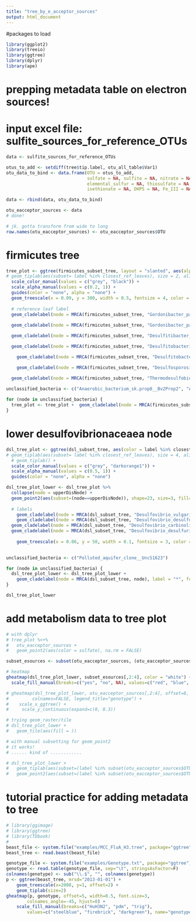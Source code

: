 ```yaml
---
title: "tree_by_e_acceptor_sources"
output: html_document
---
```

#packages to load
```r
library(ggplot2)
library(treeio)
library(ggtree)
library(dplyr)
library(ape)
```


# prepping metadata table on electron sources!
# input excel file: sulfite_sources_for_reference_OTUs
```r
data <- sulfite_sources_for_reference_OTUs

otus_to_add <- setdiff(tree$tip.label, otu_all_table$Var1)
otu_data_to_bind <- data.frame(OTU = otus_to_add, 
                               sulfate = NA, sulfite = NA, nitrate = NA, nitrite = NA, 
                               elemental_sulfur = NA, thiosulfate = NA, taurine = NA, 
                               isethionate = NA, DHPS = NA, Fe_III = NA, fumarate = NA)

data <- rbind(data, otu_data_to_bind)

otu_eacceptor_sources <- data
# done!

# jk. gotta transform from wide to long
row.names(otu_eacceptor_sources) <- otu_eacceptor_sources$OTU
```

# firmicutes tree
```r
tree_plot <- ggtree(firmicutes_subset_tree, layout = "slanted", aes(alpha = label %in% closest_ref_leaves, color = label %in% closest_ref_leaves)) +
# geom_tiplab(aes(subset= label %in% closest_ref_leaves), size = 2, align = TRUE, offset = -0.5) +
  scale_color_manual(values = c("grey", "black")) +
  scale_alpha_manual(values = c(0.2, 1)) +
  guides(color = "none", alpha = "none") +
  geom_treescale(x = 0.09, y = 300, width = 0.5, fontsize = 4, color = "darkgray") +
  
  # reference leaf label
  geom_cladelabel(node = MRCA(firmicutes_subset_tree, "Gordonibacter_pamelaeae__GrdPame5"), label = 'paste(italic("Gordonibacter pamelaeae"))', parse = T, fontsize = 4, offset = 0.0) +
  
  geom_cladelabel(node = MRCA(firmicutes_subset_tree, "Gordonibacter_pamelaeae_7-10-1-b__FP929047"), label = 'paste(italic("Gordonibacter pamelaeae"))', parse = T, fontsize = 4, offset = 0.0) +

  geom_cladelabel(node = MRCA(firmicutes_subset_tree, "Desulfitibacter_alkalitolerans__DfiAlka2"), label = 'paste(italic("Desulfitibacter alkalitolerans"))', parse = T, fontsize = 4, offset = -.01) +

  geom_cladelabel(node = MRCA(firmicutes_subset_tree, "Desulfitobacterium_hafniense_Y51__DsfHaf15"), label = 'paste(italic("Desulfitobacterium hafniense"))', parse = T, fontsize = 4, offset = 0.0) +

    geom_cladelabel(node = MRCA(firmicutes_subset_tree, "Desulfitobacterium_sp._PCE-1__DstSpe13"), label = 'paste(italic("Desulfitobacterium "), "spp.")', parse = T, fontsize = 4, offset = -0.75) +

    geom_cladelabel(node = MRCA(firmicutes_subset_tree, "Desulfosporosinus_youngiae__DfpYoun5"), label = 'paste(italic("Desulfosporosinus youngiae"))', parse = T, fontsize = 4, offset = 0) +

  geom_cladelabel(node = MRCA(firmicutes_subset_tree, "Thermodesulfobium_narugense__CP002690"), label = 'paste(italic("Thermodesulfobium narugense"))', parse = T, fontsize = 4, offset = 0)

unclassified_bacteria <- c("Anaerobic_bacterium_sk.prop8__Bv2Prop2", "Anaerobic_bacterium_EtOH8__Bv2EtOH2", "MSW_digester_clone__Unc01cxc", "Deep_sea_sediment_clone__JN798931", "Bioreactor_clone__UncS2029", "Pearl_river_estuary_clone_TopDSR14__UncS2036", "Arctic_sediment_clone_AH5_5__AtcSed67", "Polluted_aquifer_clone_LGWK16__UncS1633")
  
for (node in unclassified_bacteria) {
  tree_plot <- tree_plot +  geom_cladelabel(node = MRCA(firmicutes_subset_tree, node), label = "*", fontsize = 5, offset = 0)
}
```

# lower desulfovibrionaceaea node
```r
dsl_tree_plot <- ggtree(dsl_subset_tree, aes(color = label %in% closest_ref_leaves, alpha = label %in% closest_ref_leaves)) +
# geom_tiplab(aes(subset= label %in% closest_ref_leaves), size = 4, align = F) +
  # geom_tiplab() +
  scale_color_manual(values = c("grey", "darkorange1")) +
  scale_alpha_manual(values = c(0.5, 1)) +
  guides(color = "none", alpha = "none")

dsl_tree_plot_lower <- dsl_tree_plot %>%
  collapse(node = upperDisNode) +
  geom_point2(aes(subset=(node==upperDisNode)), shape=23, size=3, fill='darkorange1', color = 'darkorange1', alpha = 1) +
  
  # labels
    geom_cladelabel(node = MRCA(dsl_subset_tree, "Desulfovibrio_vulgaris__DQ826729"), label = 'paste(italic("Desulfovibrio vulgaris"))', parse = T, fontsize = 3, offset = 0, color = "darkorange1") +
    geom_cladelabel(node = MRCA(dsl_subset_tree, "Desulfovibrio_desulfuricans__DslDes16_DsvAlas8"), label = 'paste(italic("Desulfovibrio desulfuricans"))', parse = T, fontsize = 3, offset = 0, color = "darkorange1") +
  geom_cladelabel(node = MRCA(dsl_subset_tree, "Desulfovibrio_carbinoliphilus__JQ031012"), label = 'paste(italic("Desulfovibrio carbinoliphilus"))', parse = T, fontsize = 3, offset = 0, color = "darkorange1") +
  geom_cladelabel(node = MRCA(dsl_subset_tree, "Desulfovibrio_desulfuricans__DslDes24"), label = 'paste(italic("Desulfovibrio desulfuricans"))', parse = T, fontsize = 3, offset = -0, color = "darkorange1") +
  
    geom_treescale(x = 0.06, y = 50, width = 0.1, fontsize = 3, color = "darkgray")

  
unclassified_bacteria <- c("Polluted_aquifer_clone__UncS1623")

for (node in unclassified_bacteria) {
  dsl_tree_plot_lower <- dsl_tree_plot_lower +  
    geom_cladelabel(node = MRCA(dsl_subset_tree, node), label = "*", fontsize = 5, offset = 0, color = "darkorange1")
}

dsl_tree_plot_lower
```

# add metabolism data to tree plot
```r
# with dplyr
# tree_plot %<+%
#   otu_eacceptor_sources +
#   geom_point2(aes(color = sulfate), na.rm = FALSE)

subset_esources <- subset(otu_eacceptor_sources, (otu_eacceptor_sources$OTU %in% dsl_subset_tree$tip.label)==TRUE)

# heatmap
gheatmap(dsl_tree_plot_lower, subset_esources[,2:4], color = "white") +
  scale_fill_manual(breaks=c("yes", "no", NA), values=c("red", "blue", "green"), name = "electron source")

# gheatmap(dsl_tree_plot_lower, otu_eacceptor_sources[,2:4], offset=8, width=0.6, 
#         colnames=FALSE, legend_title="genotype") +
#    scale_x_ggtree() + 
#     scale_y_continuous(expand=c(0, 0.3))

# trying geom_raster/tile
# dsl_tree_plot_lower +
#   geom_tile(aes(fill = ))

# with manual subsetting for geom_point2
# it works!
# ...... kind of ............

# dsl_tree_plot_lower +
#   geom_tiplab(aes(subset=(label %in% subset(otu_eacceptor_sources$OTU, otu_eacceptor_sources$sulfate == "yes"))), color = "green", size = 3) +
#   geom_point2(aes(subset=(label %in% subset(otu_eacceptor_sources$OTU, otu_eacceptor_sources$sulfite == "yes"))), color = "yellow", size = 5, alpha = 0.5)
```

# tutorial practice for adding metadata to tree
```r
# library(ggimage)
# library(ggtree)
# library(TDbook)
# 
beast_file <- system.file("examples/MCC_FluA_H3.tree", package="ggtree")
beast_tree <- read.beast(beast_file)

genotype_file <- system.file("examples/Genotype.txt", package="ggtree")
genotype <- read.table(genotype_file, sep="\t", stringsAsFactor=F)
colnames(genotype) <- sub("\\.$", "", colnames(genotype))
p <- ggtree(beast_tree, mrsd="2013-01-01") + 
    geom_treescale(x=2008, y=1, offset=2) + 
    geom_tiplab(size=2)
gheatmap(p, genotype, offset=5, width=0.5, font.size=3, 
        colnames_angle=-45, hjust=0) +
    scale_fill_manual(breaks=c("HuH3N2", "pdm", "trig"), 
        values=c("steelblue", "firebrick", "darkgreen"), name="genotype")


```



